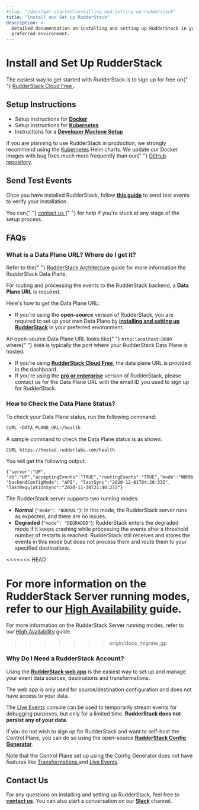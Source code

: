 ```yaml
---
#slug: "/docs/get-started/installing-and-setting-up-rudderstack"
title: "Install and Set Up RudderStack"
description: >-
  Detailed documentation on installing and setting up RudderStack in your
  preferred environment.
---
```


# Install and Set Up RudderStack

<div class="successBlock">

  The easiest way to get started with RudderStack is to sign up for free on{" "}
  <a href="https://app.rudderlabs.com/signup?type=freetrial">
    RudderStack Cloud Free
  </a>
  .
</div>

## Setup Instructions

- Setup instructions for [**Docker**](docker/)
- Setup instructions for [**Kubernetes**](kubernetes/)
- Instructions for a [**Developer Machine Setup**](developer-machine-setup/)

<div class="warningBlock">

  If you are planning to use RudderStack in production, we strongly recommend
  using the <a href="kubernetes/">Kubernetes</a> Helm charts. We update our
  Docker images with bug fixes much more frequently than our{" "}
  <a href="https://github.com/rudderlabs/rudder-server">GitHub repository</a>.
</div>

## Send Test Events

Once you have installed RudderStack, follow [**this guide**](sending-test-events/) to send test events to verify your installation.

<div class="successBlock">

  You can{" "}
  <a href="https://rudderstack.com/join-rudderstack-slack-community">
    contact us
  </a>{" "}
  for help if you're stuck at any stage of the setup process.
</div>

## FAQs

### What is a Data Plane URL? Where do I get it?

<div class="infoBlock">

  Refer to the{" "}
  <a href="../rudderstack-architecture">RudderStack Architecture</a> guide for
  more information the RudderStack Data Plane.
</div>

For routing and processing the events to the RudderStack backend, a **Data Plane URL** is required.

Here's how to get the Data Plane URL:

- If you're using the **open-source** version of RudderStack, you are required to set up your own Data Plane by [**installing and setting up RudderStack**](./) in your preferred environment.

<div class="successBlock">

  An open-source Data Plane URL looks like{" "}
  <code class="inline-code">http:localhost:8080</code> where{" "}
  <code class="inline-code">8080</code> is typically the port where your
  RudderStack Data Plane is hosted.
</div>

- If you're using [**RudderStack Cloud** **Free**](https://app.rudderlabs.com/signup?type=freetrial), the data plane URL is provided in the dashboard.
- If you're using the [**pro or enterprise**](https://rudderstack.com/pricing) version of RudderStack, please contact us for the Data Plane URL with the email ID you used to sign up for RudderStack.

### How to Check the Data Plane Status?

To check your Data Plane status, run the following command:

```bash
CURL <DATA_PLANE_URL>/health
```

A sample command to check the Data Plane status is as shown:

```bash
CURL https://hosted.rudderlabs.com/health
```

You will get the following output:

```text
{"server":"UP", "db":"UP","acceptingEvents":"TRUE","routingEvents":"TRUE","mode":"NORMAL","goroutines":"15364", "backendConfigMode": "API", "lastSync":"2020-12-01T04:20:33Z", "lastRegulationSync":"2020-11-30T21:40:27Z"}
```

The RudderStack server supports two running modes:

- **Normal** \(`"mode": "NORMAL"`\): In this mode, the RudderStack server runs as expected, and there are no issues.
- **Degraded** \(`"mode": "DEGRADED"`\): RudderStack enters the degraded mode if it keeps crashing while processing the events after a threshold number of restarts is reached. RudderStack still receives and stores the events in this mode but does not process them and route them to your specified destinations.

<div class="infoBlock">
<<<<<<< HEAD

For more information on the RudderStack Server running modes, refer to our <a href="../../user-guides/administrators-guide/high-availability">High Availability</a> guide.
=======
For more information on the RudderStack Server running modes, refer to our <a href="../../user-guides/administrators-guide/high-availability/">High Availability</a> guide.
>>>>>>> origin/docs_migrate_gp

</div>

### Why Do I Need a RudderStack Account?

Using the [**RudderStack web app**](https://app.rudderstack.com/) is the easiest way to set up and manage your event data sources, destinations and transformations.

<div class="infoBlock">

The web app is only used for source/destination configuration and does not have access to your data.

The <a href="../live-events">Live Events</a> console can be used to temporarily stream events for debugging purposes, but only for a limited time. <strong>RudderStack does not persist any of your data</strong>.

</div>

If you do not wish to sign up for RudderStack and want to self-host the Control Plane, you can do so using the open-source [**RudderStack Config Generator**](../../user-guides/how-to-guides/rudderstack-control-plane-lite.md).

<div class="warningBlock">

  Note that the Control Plane set up using the Config Generator does not have
  features like <a href="../../adding-a-new-user-transformation-in-rudderstack">
    Transformations
  </a> and <a href="../live-events">Live Events</a>.
</div>

## Contact Us

For any questions on installing and setting up RudderStack, feel free to [**contact us**](mailto:%20docs@rudderstack.com). You can also start a conversation on our [**Slack**](https://rudderstack.com/join-rudderstack-slack-community) channel.
